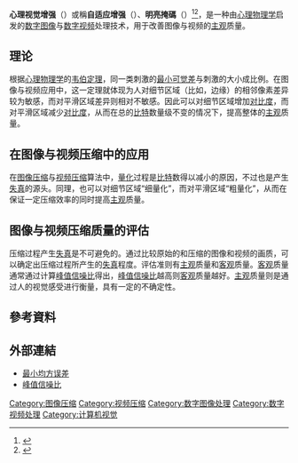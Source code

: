 {{expand|time=2015-04-02T23:46:12+00:00}}
{{expert|time=2015-04-02T23:46:12+00:00}}
'''心理视觉增强'''（{{lang-en|psychovisual enhancements}}）或稱'''自适应增强'''（{{lang|en|adaptive quantization}}）、'''明亮掩碼'''（{{lang|en|lumi masking}}）<ref>{{cite journal|author=康牧,王宝树|title=基于人眼视觉特性的彩色图像自适应增强算法|journal=光学学报|date=2009年11月|volume=29|pages=3019-3023|url=http://www.cnki.com.cn/Article/CJFDTOTAL-GXXB200911014.htm|access-date=2015-04-02|archive-date=2020-10-16|archive-url=https://web.archive.org/web/20201016210854/http://www.cnki.com.cn/Article/CJFDTOTAL-GXXB200911014.htm|dead-url=no}}</ref><ref>{{cite conference|author=刘江,苏未曰|title=基于人眼视觉特性的图像质量评价方法研究|booktitle=中国地理信息系统协会第四次会员代表大会暨第十一届年会论文集|date=2007年|url=http://cpfd.cnki.com.cn/Article/CPFDTOTAL-DLXX200711001050.htm|access-date=2015-04-02|archive-date=2021-02-22|archive-url=https://web.archive.org/web/20210222112902/http://cpfd.cnki.com.cn/Article/CPFDTOTAL-DLXX200711001050.htm|dead-url=no}}</ref>，是一种由[[心理物理学|心理物理学]]启发的[[数字图像|数字图像]]与[[数字视频|数字视频]]处理技术，用于改善图像与视频的[[主观|主观]]质量。

== 理论 ==

根据[[心理物理学|心理物理学]]的[[韦伯定理|韦伯定理]]，同一类刺激的[[最小可觉差|最小可觉差]]与刺激的大小成比例。在图像与视频应用中，这一定理就体现为人对细节区域（比如，边缘）的相邻像素差异较为敏感，而对平滑区域差异则相对不敏感。因此可以对细节区域增加[[对比度|对比度]]，而对平滑区域减少[[对比度|对比度]]，从而在总的[[比特|比特]]数量级不变的情况下，提高整体的[[主观|主观]]质量。

== 在图像与视频压缩中的应用 ==

在[[图像压缩|图像压缩]]与[[视频压缩|视频压缩]]算法中，[[量化|量化]]过程是[[比特|比特]]数得以减小的原因，不过也是产生[[失真|失真]]的源头。同理，也可以对细节区域“细量化”，而对平滑区域“粗量化”，从而在保证一定压缩效率的同时提高[[主观|主观]]质量。

== 图像与视频压缩质量的评估 ==

压缩过程产生[[失真|失真]]是不可避免的。通过比较原始的和压缩的图像和视频的画质，可以确定出压缩过程所产生的[[失真|失真]]程度。评估准则有[[主观|主观]]质量和[[客观|客观]]质量。[[客观|客观]]质量通常通过计算[[峰值信噪比|峰值信噪比]]得出，[[峰值信噪比|峰值信噪比]]越高则[[客观|客观]]质量越好。[[主观|主观]]质量则是通过人的视觉感受进行衡量，具有一定的不确定性。

== 參考資料 ==
{{reflist}}

== 外部連結 ==
* [[最小均方误差|最小均方误差]]
* [[峰值信噪比|峰值信噪比]]

{{DEFAULTSORT:心理视觉增强}}
[[Category:图像压缩|Category:图像压缩]]
[[Category:视频压缩|Category:视频压缩]]
[[Category:数字图像处理|Category:数字图像处理]]
[[Category:数字视频处理|Category:数字视频处理]]
[[Category:计算机视觉|Category:计算机视觉]]